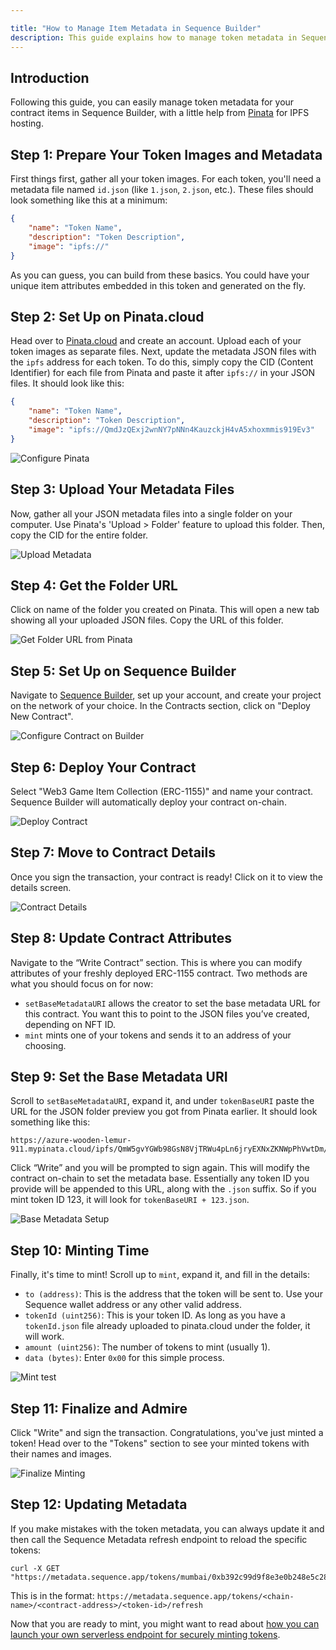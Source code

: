 ---

title: "How to Manage Item Metadata in Sequence Builder"
description: This guide explains how to manage token metadata in Sequence Builder with the help from Pinata for IPFS hosting.
---



## Introduction
Following this guide, you can easily manage token metadata for your contract items in Sequence Builder, with a little help from [Pinata](https://www.pinata.cloud/) for IPFS hosting.

## Step 1: Prepare Your Token Images and Metadata
First things first, gather all your token images. For each token, you'll need a metadata file named `id.json` (like `1.json`, `2.json`, etc.). These files should look something like this at a minimum:

```json
{
    "name": "Token Name",
    "description": "Token Description",
    "image": "ipfs://"
}
```

As you can guess, you can build from these basics. You could have your unique item attributes embedded in this token and generated on the fly.

## Step 2: Set Up on Pinata.cloud
Head over to [Pinata.cloud](https://www.pinata.cloud/) and create an account. Upload each of your token images as separate files. Next, update the metadata JSON files with the `ipfs` address for each token. To do this, simply copy the CID (Content Identifier) for each file from Pinata and paste it after `ipfs://` in your JSON files. It should look like this:

```json
{
    "name": "Token Name",
    "description": "Token Description",
    "image": "ipfs://QmdJzQExj2wnNY7pNNn4KauzckjH4vA5xhoxmmis919Ev3"
}
```

![Configure Pinata](/images/guides/manage-contract-metadata-builder/1.jpeg)

## Step 3: Upload Your Metadata Files
Now, gather all your JSON metadata files into a single folder on your computer. Use Pinata's 'Upload \> Folder' feature to upload this folder. Then, copy the CID for the entire folder.

![Upload Metadata](/images/guides/manage-contract-metadata-builder/2.jpeg)

## Step 4: Get the Folder URL
Click on name of the folder you created on Pinata. This will open a new tab showing all your uploaded JSON files. Copy the URL of this folder.

![Get Folder URL from Pinata](/images/guides/manage-contract-metadata-builder/3.jpeg)

## Step 5: Set Up on Sequence Builder
Navigate to [Sequence Builder](https://sequence.build/), set up your account, and create your project on the network of your choice. In the Contracts section, click on "Deploy New Contract".

![Configure Contract on Builder](/images/guides/manage-contract-metadata-builder/4.jpeg)

## Step 6: Deploy Your Contract
Select "Web3 Game Item Collection (ERC-1155)" and name your contract. Sequence Builder will automatically deploy your contract on-chain.

![Deploy Contract](/images/guides/manage-contract-metadata-builder/5.jpeg)

## Step 7: Move to Contract Details
Once you sign the transaction, your contract is ready! Click on it to view the details screen.

![Contract Details](/images/guides/manage-contract-metadata-builder/6.jpeg)

## Step 8: Update Contract Attributes
Navigate to the “Write Contract” section. This is where you can modify attributes of your freshly deployed ERC-1155 contract. Two methods are what you should focus on for now:
- `setBaseMetadataURI` allows the creator to set the base metadata URL for this contract. You want this to point to the JSON files you’ve created, depending on NFT ID.
- `mint` mints one of your tokens and sends it to an address of your choosing.

## Step 9: Set the Base Metadata URI
Scroll to `setBaseMetadataURI`, expand it, and under `tokenBaseURI` paste the URL for the JSON folder preview you got from Pinata earlier. It should look something like this:

```
https://azure-wooden-lemur-911.mypinata.cloud/ipfs/QmW5gvYGWb98GsN8VjTRWu4pLn6jryEXNxZKNWpPhVwtDm/
```

Click “Write” and you will be prompted to sign again. This will modify the contract on-chain to set the metadata base. Essentially any token ID you provide will be appended to this URL, along with the `.json` suffix. So if you mint token ID 123, it will look for `tokenBaseURI + 123.json`.

![Base Metadata Setup](/images/guides/manage-contract-metadata-builder/7.jpeg)

## Step 10: Minting Time
Finally, it's time to mint! Scroll up to `mint`, expand it, and fill in the details:

- `to (address)`: This is the address that the token will be sent to. Use your Sequence wallet address or any other valid address.
- `tokenId (uint256)`: This is your token ID. As long as you have a `tokenId.json` file already uploaded to pinata.cloud under the folder, it will work.
- `amount (uint256)`: The number of tokens to mint (usually 1).
- `data (bytes)`: Enter `0x00` for this simple process.

![Mint test](/images/guides/manage-contract-metadata-builder/8.jpeg)

## Step 11: Finalize and Admire
Click "Write" and sign the transaction. Congratulations, you've just minted a token! Head over to the "Tokens" section to see your minted tokens with their names and images.

![Finalize Minting](/images/guides/manage-contract-metadata-builder/9.jpeg)

## Step 12: Updating Metadata
If you make mistakes with the token metadata, you can always update it and then call the Sequence Metadata refresh endpoint to reload the specific tokens:

```
curl -X GET "https://metadata.sequence.app/tokens/mumbai/0xb392c99d9f8e3e0b248e5c283818be5bf5cecca7/1/refresh"
```

This is in the format: `https://metadata.sequence.app/tokens/<chain-name>/<contract-address>/<token-id>/refresh`

Now that you are ready to mint, you might want to read about [how you can launch your own serverless endpoint for securely minting tokens](/guides/mint-collectibles-serverless).
